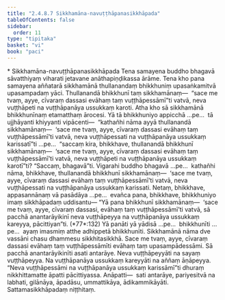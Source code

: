 ```yaml
---
title: "2.4.8.7 Sikkhamāna-navuṭṭhāpanasikkhāpada"
tableOfContents: false
sidebar:
  order: 11
type: "tipitaka"
basket: "vi"
book: "paci"
---
```



<DynamicBreadcrumb />

<Paragraph type="center" book="paci">
* Sikkhamāna-navuṭṭhāpanasikkhāpada
</Paragraph>

<Division number="1150" book="paci" bookNo="2" page="443">

<Paragraph number="3361" book="paci">
Tena samayena buddho bhagavā sāvatthiyaṃ viharati jetavane anāthapiṇḍikassa ārāme. Tena kho pana samayena aññatarā sikkhamānā thullanandaṃ bhikkhuniṃ upasaṅkamitvā upasampadaṃ yāci. Thullanandā bhikkhunī taṃ sikkhamānaṃ—  “sace me tvaṃ, ayye, cīvaraṃ dassasi evāhaṃ taṃ vuṭṭhāpessāmī”ti vatvā, neva vuṭṭhāpeti na vuṭṭhāpanāya ussukkaṃ karoti.
</Paragraph>

<Paragraph number="3362" book="paci">
Atha kho sā sikkhamānā bhikkhunīnaṃ etamatthaṃ ārocesi. Yā tā bhikkhuniyo appicchā …pe…  tā ujjhāyanti khiyyanti vipācenti—  “kathañhi nāma ayyā thullanandā sikkhamānaṃ—  ‘sace me tvaṃ, ayye, cīvaraṃ dassasi evāhaṃ taṃ vuṭṭhāpessāmī’ti vatvā, neva vuṭṭhāpessati na vuṭṭhāpanāya ussukkaṃ karissatī”ti …pe…  “saccaṃ kira, bhikkhave, thullanandā bhikkhunī sikkhamānaṃ—  ‘sace me tvaṃ, ayye, cīvaraṃ dassasi evāhaṃ taṃ vuṭṭhāpessāmī’ti vatvā, neva vuṭṭhāpeti na vuṭṭhāpanāya ussukkaṃ karotī”ti? “Saccaṃ, bhagavā”ti. Vigarahi buddho bhagavā …pe…  kathañhi nāma, bhikkhave, thullanandā bhikkhunī sikkhamānaṃ—  ‘sace me tvaṃ, ayye, cīvaraṃ dassasi evāhaṃ taṃ vuṭṭhāpessāmī’ti vatvā, neva vuṭṭhāpessati na vuṭṭhāpanāya ussukkaṃ karissati. Netaṃ, bhikkhave, appasannānaṃ vā pasādāya …pe…  evañca pana, bhikkhave, bhikkhuniyo imaṃ sikkhāpadaṃ uddisantu—
</Paragraph>

</Division>
<Division number="1151" book="paci" bookNo="2" page="443">

<Paragraph number="3363" book="paci">
<Emphasis>“Yā pana bhikkhunī sikkhamānaṃ—  ‘sace me tvaṃ, ayye, cīvaraṃ dassasi, evāhaṃ taṃ vuṭṭhāpessāmī’ti vatvā, sā pacchā anantarāyikinī neva vuṭṭhāpeyya na vuṭṭhāpanāya ussukkaṃ kareyya, pācittiyan”</Emphasis>ti. (*77*:<Emphasis>132</Emphasis>)
</Paragraph>

</Division>
<Division number="1152" book="paci" bookNo="2" page="443">

<Paragraph number="3364" book="paci">
<Emphasis>Yā panā</Emphasis>ti yā yādisā …pe…  <Emphasis>bhikkhunī</Emphasis>ti …pe…  ayaṃ imasmiṃ atthe adhippetā bhikkhunīti.
</Paragraph>

<Paragraph number="3365" book="paci">
<Emphasis>Sikkhamānā</Emphasis> nāma dve vassāni chasu dhammesu sikkhitasikkhā.
</Paragraph>

<Paragraph number="3366" book="paci">
<Emphasis>Sace me tvaṃ, ayye, cīvaraṃ dassasi evāhaṃ taṃ vuṭṭhāpessāmī</Emphasis>ti evāhaṃ taṃ upasampādessāmi.
</Paragraph>

<Paragraph number="3367" book="paci">
<Emphasis>Sā pacchā anantarāyikinī</Emphasis>ti asati antarāye.
</Paragraph>

<Paragraph number="3368" book="paci">
<Emphasis>Neva vuṭṭhāpeyyā</Emphasis>ti na sayaṃ vuṭṭhāpeyya.
</Paragraph>

<Paragraph number="3369" book="paci">
<Emphasis>Na vuṭṭhāpanāya ussukkaṃ kareyyā</Emphasis>ti na aññaṃ āṇāpeyya. “Neva vuṭṭhāpessāmi na vuṭṭhāpanāya ussukkaṃ karissāmī”ti dhuraṃ nikkhittamatte āpatti pācittiyassa.
</Paragraph>

</Division>
<Division number="1153" book="paci" bookNo="2" page="444">

<Paragraph number="3370" book="paci">
Anāpatti—  sati antarāye, pariyesitvā na labhati, gilānāya, āpadāsu, ummattikāya, ādikammikāyāti.

</Paragraph>
</Division>

<Paragraph number="3371" type="center" book="paci">
Sattamasikkhāpadaṃ niṭṭhitaṃ.
</Paragraph>